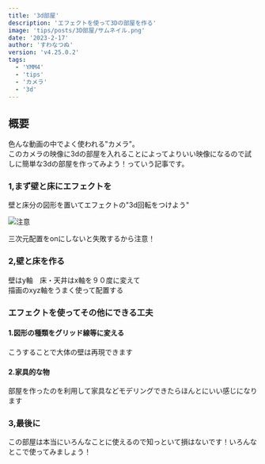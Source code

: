 ```yaml
---
title: '3d部屋'
description: 'エフェクトを使って3Dの部屋を作る'
image: 'tips/posts/3D部屋/サムネイル.png'
date: '2023-2-17'
author: 'すわなつぬ'
version: 'v4.25.0.2'
tags:
  - 'YMM4'
  - 'tips'
  - 'カメラ'
  - '3d'
---
```


## 概要

色んな動画の中でよく使われる"カメラ"。  
このカメラの映像に3dの部屋を入れることによってよりいい映像になるので試しに簡単な3dの部屋を作ってみよう！っていう記事です。

### 1,まず壁と床にエフェクトを

壁と床分の図形を置いてエフェクトの"3d回転をつけよう"

![ 注意 ](/assets/tips/posts/3D部屋/注意.png)

三次元配置をonにしないと失敗するから注意！

### 2,壁と床を作る

壁はy軸　床・天井はx軸を９０度に変えて  
描画のxyz軸をうまく使って配置する

### エフェクトを使ってその他にできる工夫

#### 1.図形の種類をグリッド線等に変える  
こうすることで大体の壁は再現できます

#### 2.家具的な物  
部屋を作ったのを利用して家具などモデリングできたらほんとにいい感じになります

### 3,最後に

この部屋は本当にいろんなことに使えるので知っといて損はないです！いろんなとこで使ってみましょう！